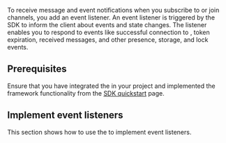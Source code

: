 
To receive message and event notifications when you subscribe to or join channels, you add an event listener. An event listener is triggered by the SDK to inform the client about <Vg k="SIG" /> events and state changes. The listener enables you to respond to events like successful connection to <Vg k="SIG" />, token expiration, received messages, and other presence, storage, and lock events.

## Prerequisites

Ensure that you have integrated the <Vpd k="SDK" /> in your project and implemented the framework functionality from the [SDK quickstart](../get-started/sdk-quickstart) page.
    
## Implement event listeners

This section shows how to use the <Vg k="MESS_SDK"/> to implement event listeners.

<ProjectImplement/>

